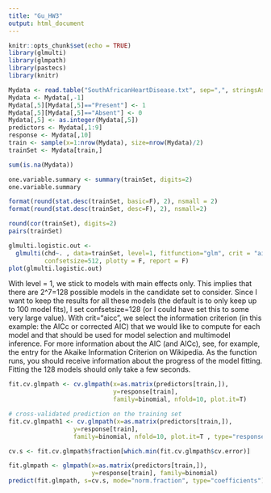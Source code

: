 ```yaml
---
title: "Gu_HW3"
output: html_document
---
```


```r
knitr::opts_chunk$set(echo = TRUE)
library(glmulti)
library(glmpath)
library(pastecs)
library(knitr)
```

```r
Mydata <- read.table("SouthAfricanHeartDisease.txt", sep=",", stringsAsFactors = FALSE, header = TRUE)
Mydata <- Mydata[,-1]
Mydata[,5][Mydata[,5]=="Present"] <- 1
Mydata[,5][Mydata[,5]=="Absent"] <- 0
Mydata[,5] <- as.integer(Mydata[,5])
predictors <- Mydata[,1:9]
response <- Mydata[,10]
train <- sample(x=1:nrow(Mydata), size=nrow(Mydata)/2)
trainSet <- Mydata[train,]
```

```r
sum(is.na(Mydata))

one.variable.summary <- summary(trainSet, digits=2)
one.variable.summary

format(round(stat.desc(trainSet, basic=F), 2), nsmall = 2)
format(round(stat.desc(trainSet, desc=F), 2), nsmall=2)

round(cor(trainSet), digits=2)
pairs(trainSet)
```

```r
glmulti.logistic.out <- 
  glmulti(chd~. , data=trainSet, level=1, fitfunction="glm", crit = "aic", 
          confsetsize=512, plotty = F, report = F)
plot(glmulti.logistic.out)
```

With level = 1, we stick to models with main effects only. This implies that there are 
2^7=128 possible models in the candidate set to consider. Since I want to keep the results for all these models (the default is to only keep up to 100 model fits), I set confsetsize=128 (or I could have set this to some very large value). With crit="aicc", we select the information criterion (in this example: the AICc or corrected AIC) that we would like to compute for each model and that should be used for model selection and multimodel inference. For more information about the AIC (and AICc), see, for example, the entry for the Akaike Information Criterion on Wikipedia. As the function runs, you should receive information about the progress of the model fitting. Fitting the 128 models should only take a few seconds.

```r
fit.cv.glmpath <- cv.glmpath(x=as.matrix(predictors[train,]),
                             y=response[train], 
                             family=binomial, nfold=10, plot.it=T)

# cross-validated prediction on the training set
fit.cv.glmpath1 <- cv.glmpath(x=as.matrix(predictors[train,]),
                  y=response[train], 
                  family=binomial, nfold=10, plot.it=T , type="response")

cv.s <- fit.cv.glmpath$fraction[which.min(fit.cv.glmpath$cv.error)]

fit.glmpath <- glmpath(x=as.matrix(predictors[train,]),
                       y=response[train], family=binomial)
predict(fit.glmpath, s=cv.s, mode="norm.fraction", type="coefficients")
```